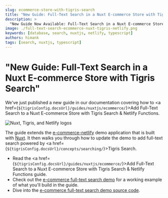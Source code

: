 ```yaml
---
slug: ecommerce-store-with-tigris-search
title: "New Guide: Full-Text Search in a Nuxt E-commerce Store with Tigris Search"
description: >
  "New Guide Now Available: Full-Text Search in a Nuxt E-commerce Store with Tigris Search"
image: ./full-text-search-ecommerce-nuxt-tigris-netlify.png
keywords: [database, search, nuxtjs, netlify, typescript]
authors: himank
tags: [search, nuxtjs, typescript]
---
```



# "New Guide: Full-Text Search in a Nuxt E-commerce Store with Tigris Search"

We've just published a new guide in our documentation covering how to <a href={`${tigrisConfig.docsUrl}/guides/nuxtjs/ecommerce/`}>Add Full-Text Search to a Nuxt E-commerce Store with Tigris Search & Netlify Functions</a>.

![Nuxt, Tigris, and Netlify logos](full-text-search-ecommerce-nuxt-tigris-netlify.png)

<!-- truncate -->

The guide extends the [e-commerce-netlify](https://github.com/sdras/ecommerce-netlify) demo application that is built with [Nuxt](https://nuxtjs.org/). It then walks you through how to update the demo to add full-text search powered by <a href={`${tigrisConfig.docsUrl}/concepts/searching/`}>Tigris Search</a>.

- Read the <a href={`${tigrisConfig.docsUrl}/guides/nuxtjs/ecommerce/`}>Add Full-Text Search to a Nuxt E-commerce Store with Tigris Search & Netlify Functions</a> guide.
- Check out the [e-commerce full-text search demo](https://nuxt-ecommerce-netlify.netlify.app/) for a working example of what you'll build in the guide.
- Dive into the [e-commerce full-text search demo source code](https://github.com/tigrisdata/tigris-netlify-ecommerce).
